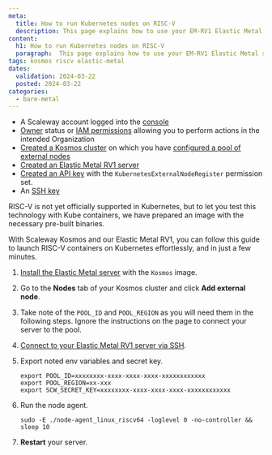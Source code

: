 ```yaml
---
meta:
  title: How to run Kubernetes nodes on RISC-V
  description: This page explains how to use your EM-RV1 Elastic Metal server as a Kosmos Kubernetes node
content:
  h1: How to run Kubernetes nodes on RISC-V
  paragraph:  This page explains how to use your EM-RV1 Elastic Metal server as a Kosmos Kubernetes node
tags: kosmos riscv elastic-metal
dates:
  validation: 2024-03-22
  posted: 2024-03-22
categories:
  - bare-metal
---
```


<Macro id="requirements" />

 - A Scaleway account logged into the [console](https://console.scaleway.com/)
 - [Owner](/identity-and-access-management/iam/concepts/#owner) status or [IAM permissions](/identity-and-access-management/iam/concepts/#permission) allowing you to perform actions in the intended Organization
 - [Created a Kosmos cluster](https://www.scaleway.com/en/docs/containers/kubernetes/how-to/create-kosmos-cluster/) on which you have [configured a pool of external nodes](/containers/kubernetes/how-to/edit-kosmos-cluster/#how-to-configure-external-nodes-to-join-the-cluster)
 - [Created an Elastic Metal RV1 server](/bare-metal/elastic-metal/how-to/create-server/)
 - [Created an API key](/identity-and-access-management/iam/how-to/create-api-keys/) with the `KubernetesExternalNodeRegister` permission set.
 - An [SSH key](/identity-and-access-management/organizations-and-projects/how-to/create-ssh-key/)

RISC-V is not yet officially supported in Kubernetes, but to let you test this technology with Kube containers, we have prepared an image with the necessary pre-built binaries.

With Scaleway Kosmos and our Elastic Metal RV1, you can follow this guide to launch RISC-V containers on Kubernetes effortlessly, and in just a few minutes.

1. [Install the Elastic Metal server](/bare-metal/elastic-metal/how-to/install-server/) with the `Kosmos` image.
2. Go to the **Nodes** tab of your Kosmos cluster and click **Add external node**.
3. Take note of the `POOL_ID` and `POOL_REGION` as you will need them in the following steps. Ignore the instructions on the page to connect your server to the pool.

4. [Connect to your Elastic Metal RV1 server via SSH](/bare-metal/elastic-metal/how-to/connect-to-server/).
5. Export noted env variables and secret key.

    ```
    export POOL_ID=xxxxxxxx-xxxx-xxxx-xxxx-xxxxxxxxxxxx
    export POOL_REGION=xx-xxx
    export SCW_SECRET_KEY=xxxxxxxx-xxxx-xxxx-xxxx-xxxxxxxxxxxx
    ```

6. Run the node agent.

    ```
    sudo -E ./node-agent_linux_riscv64 -loglevel 0 -no-controller && sleep 10

7. **Restart** your server.
